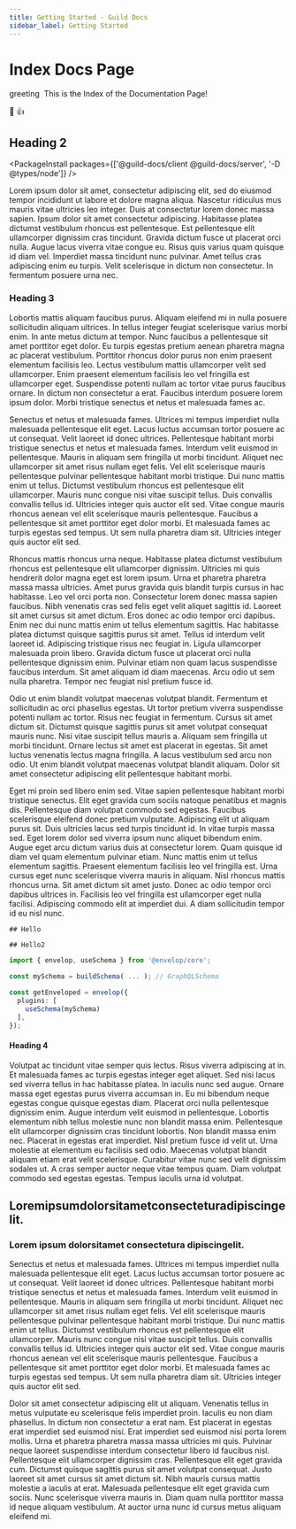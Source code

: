 ```yaml
---
title: Getting Started - Guild Docs
sidebar_label: Getting Started
---
```


# Index Docs Page

<Translated>greeting</Translated>
&nbsp;This is the <Tooltip label="This is a tooltip">Index</Tooltip> of the Documentation Page!

:dog: :+1:

<HelloWorld />

## Heading 2

<PackageInstall packages={['@guild-docs/client @guild-docs/server', '-D @types/node']} />

Lorem ipsum dolor sit amet, consectetur adipiscing elit, sed do eiusmod tempor incididunt ut labore et dolore magna aliqua. Nascetur ridiculus mus mauris vitae ultricies leo integer. Duis at consectetur lorem donec massa sapien. Ipsum dolor sit amet consectetur adipiscing. Habitasse platea dictumst vestibulum rhoncus est pellentesque. Est pellentesque elit ullamcorper dignissim cras tincidunt. Gravida dictum fusce ut placerat orci nulla. Augue lacus viverra vitae congue eu. Risus quis varius quam quisque id diam vel. Imperdiet massa tincidunt nunc pulvinar. Amet tellus cras adipiscing enim eu turpis. Velit scelerisque in dictum non consectetur. In fermentum posuere urna nec.

### Heading 3

Lobortis mattis aliquam faucibus purus. Aliquam eleifend mi in nulla posuere sollicitudin aliquam ultrices. In tellus integer feugiat scelerisque varius morbi enim. In ante metus dictum at tempor. Nunc faucibus a pellentesque sit amet porttitor eget dolor. Eu turpis egestas pretium aenean pharetra magna ac placerat vestibulum. Porttitor rhoncus dolor purus non enim praesent elementum facilisis leo. Lectus vestibulum mattis ullamcorper velit sed ullamcorper. Enim praesent elementum facilisis leo vel fringilla est ullamcorper eget. Suspendisse potenti nullam ac tortor vitae purus faucibus ornare. In dictum non consectetur a erat. Faucibus interdum posuere lorem ipsum dolor. Morbi tristique senectus et netus et malesuada fames ac.

Senectus et netus et malesuada fames. Ultrices mi tempus imperdiet nulla malesuada pellentesque elit eget. Lacus luctus accumsan tortor posuere ac ut consequat. Velit laoreet id donec ultrices. Pellentesque habitant morbi tristique senectus et netus et malesuada fames. Interdum velit euismod in pellentesque. Mauris in aliquam sem fringilla ut morbi tincidunt. Aliquet nec ullamcorper sit amet risus nullam eget felis. Vel elit scelerisque mauris pellentesque pulvinar pellentesque habitant morbi tristique. Dui nunc mattis enim ut tellus. Dictumst vestibulum rhoncus est pellentesque elit ullamcorper. Mauris nunc congue nisi vitae suscipit tellus. Duis convallis convallis tellus id. Ultricies integer quis auctor elit sed. Vitae congue mauris rhoncus aenean vel elit scelerisque mauris pellentesque. Faucibus a pellentesque sit amet porttitor eget dolor morbi. Et malesuada fames ac turpis egestas sed tempus. Ut sem nulla pharetra diam sit. Ultricies integer quis auctor elit sed.

Rhoncus mattis rhoncus urna neque. Habitasse platea dictumst vestibulum rhoncus est pellentesque elit ullamcorper dignissim. Ultricies mi quis hendrerit dolor magna eget est lorem ipsum. Urna et pharetra pharetra massa massa ultricies. Amet purus gravida quis blandit turpis cursus in hac habitasse. Leo vel orci porta non. Consectetur lorem donec massa sapien faucibus. Nibh venenatis cras sed felis eget velit aliquet sagittis id. Laoreet sit amet cursus sit amet dictum. Eros donec ac odio tempor orci dapibus. Enim nec dui nunc mattis enim ut tellus elementum sagittis. Hac habitasse platea dictumst quisque sagittis purus sit amet. Tellus id interdum velit laoreet id. Adipiscing tristique risus nec feugiat in. Ligula ullamcorper malesuada proin libero. Gravida dictum fusce ut placerat orci nulla pellentesque dignissim enim. Pulvinar etiam non quam lacus suspendisse faucibus interdum. Sit amet aliquam id diam maecenas. Arcu odio ut sem nulla pharetra. Tempor nec feugiat nisl pretium fusce id.

Odio ut enim blandit volutpat maecenas volutpat blandit. Fermentum et sollicitudin ac orci phasellus egestas. Ut tortor pretium viverra suspendisse potenti nullam ac tortor. Risus nec feugiat in fermentum. Cursus sit amet dictum sit. Dictumst quisque sagittis purus sit amet volutpat consequat mauris nunc. Nisi vitae suscipit tellus mauris a. Aliquam sem fringilla ut morbi tincidunt. Ornare lectus sit amet est placerat in egestas. Sit amet luctus venenatis lectus magna fringilla. A lacus vestibulum sed arcu non odio. Ut enim blandit volutpat maecenas volutpat blandit aliquam. Dolor sit amet consectetur adipiscing elit pellentesque habitant morbi.

Eget mi proin sed libero enim sed. Vitae sapien pellentesque habitant morbi tristique senectus. Elit eget gravida cum sociis natoque penatibus et magnis dis. Pellentesque diam volutpat commodo sed egestas. Faucibus scelerisque eleifend donec pretium vulputate. Adipiscing elit ut aliquam purus sit. Duis ultricies lacus sed turpis tincidunt id. In vitae turpis massa sed. Eget lorem dolor sed viverra ipsum nunc aliquet bibendum enim. Augue eget arcu dictum varius duis at consectetur lorem. Quam quisque id diam vel quam elementum pulvinar etiam. Nunc mattis enim ut tellus elementum sagittis. Praesent elementum facilisis leo vel fringilla est. Urna cursus eget nunc scelerisque viverra mauris in aliquam. Nisl rhoncus mattis rhoncus urna. Sit amet dictum sit amet justo. Donec ac odio tempor orci dapibus ultrices in. Facilisis leo vel fringilla est ullamcorper eget nulla facilisi. Adipiscing commodo elit at imperdiet dui. A diam sollicitudin tempor id eu nisl nunc.

```
## Hello
```

```ts
## Hello2
```

```ts
import { envelop, useSchema } from '@envelop/core';

const mySchema = buildSchema( ... ); // GraphQLSchema

const getEnveloped = envelop({
  plugins: [
    useSchema(mySchema)
  ],
});
```

#### Heading 4

Volutpat ac tincidunt vitae semper quis lectus. Risus viverra adipiscing at in. Et malesuada fames ac turpis egestas integer eget aliquet. Sed nisi lacus sed viverra tellus in hac habitasse platea. In iaculis nunc sed augue. Ornare massa eget egestas purus viverra accumsan in. Eu mi bibendum neque egestas congue quisque egestas diam. Placerat orci nulla pellentesque dignissim enim. Augue interdum velit euismod in pellentesque. Lobortis elementum nibh tellus molestie nunc non blandit massa enim. Pellentesque elit ullamcorper dignissim cras tincidunt lobortis. Non blandit massa enim nec. Placerat in egestas erat imperdiet. Nisl pretium fusce id velit ut. Urna molestie at elementum eu facilisis sed odio. Maecenas volutpat blandit aliquam etiam erat velit scelerisque. Curabitur vitae nunc sed velit dignissim sodales ut. A cras semper auctor neque vitae tempus quam. Diam volutpat commodo sed egestas egestas. Tempus iaculis urna id volutpat.

## Loremipsumdolorsitametconsecteturadipiscingelit.

### Lorem ipsum dolorsitamet consectetura dipiscingelit.

Senectus et netus et malesuada fames. Ultrices mi tempus imperdiet nulla malesuada pellentesque elit eget. Lacus luctus accumsan tortor posuere ac ut consequat. Velit laoreet id donec ultrices. Pellentesque habitant morbi tristique senectus et netus et malesuada fames. Interdum velit euismod in pellentesque. Mauris in aliquam sem fringilla ut morbi tincidunt. Aliquet nec ullamcorper sit amet risus nullam eget felis. Vel elit scelerisque mauris pellentesque pulvinar pellentesque habitant morbi tristique. Dui nunc mattis enim ut tellus. Dictumst vestibulum rhoncus est pellentesque elit ullamcorper. Mauris nunc congue nisi vitae suscipit tellus. Duis convallis convallis tellus id. Ultricies integer quis auctor elit sed. Vitae congue mauris rhoncus aenean vel elit scelerisque mauris pellentesque. Faucibus a pellentesque sit amet porttitor eget dolor morbi. Et malesuada fames ac turpis egestas sed tempus. Ut sem nulla pharetra diam sit. Ultricies integer quis auctor elit sed.

Dolor sit amet consectetur adipiscing elit ut aliquam. Venenatis tellus in metus vulputate eu scelerisque felis imperdiet proin. Iaculis eu non diam phasellus. In dictum non consectetur a erat nam. Est placerat in egestas erat imperdiet sed euismod nisi. Erat imperdiet sed euismod nisi porta lorem mollis. Urna et pharetra pharetra massa massa ultricies mi quis. Pulvinar neque laoreet suspendisse interdum consectetur libero id faucibus nisl. Pellentesque elit ullamcorper dignissim cras. Pellentesque elit eget gravida cum. Dictumst quisque sagittis purus sit amet volutpat consequat. Justo laoreet sit amet cursus sit amet dictum sit. Nibh mauris cursus mattis molestie a iaculis at erat. Malesuada pellentesque elit eget gravida cum sociis. Nunc scelerisque viverra mauris in. Diam quam nulla porttitor massa id neque aliquam vestibulum. At auctor urna nunc id cursus metus aliquam eleifend mi.
